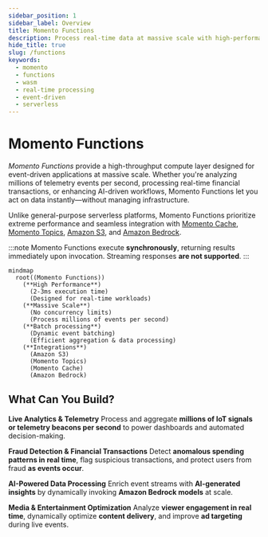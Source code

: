 ```yaml
---
sidebar_position: 1
sidebar_label: Overview
title: Momento Functions
description: Process real-time data at massive scale with high-performance Momento Functions.
hide_title: true
slug: /functions
keywords:
  - momento
  - functions
  - wasm
  - real-time processing
  - event-driven
  - serverless
---
```


# Momento Functions
*Momento Functions* provide a high-throughput compute layer designed for event-driven applications at massive scale. Whether you're analyzing millions of telemetry events per second, processing real-time financial transactions, or enhancing AI-driven workflows, Momento Functions let you act on data instantly—without managing infrastructure.

Unlike general-purpose serverless platforms, Momento Functions prioritize extreme performance and seamless integration with [Momento Cache](/cache), [Momento Topics](/topics), [Amazon S3](/functions/integrations/s3), and [Amazon Bedrock](/functions/integrations/bedrock).

:::note
Momento Functions execute **synchronously**, returning results immediately upon invocation. Streaming responses **are not supported**.
:::

```mermaid
mindmap
  root((Momento Functions))
    (**High Performance**)
      (2-3ms execution time)
      (Designed for real-time workloads)
    (**Massive Scale**)
      (No concurrency limits)
      (Process millions of events per second)
    (**Batch processing**)
      (Dynamic event batching)
      (Efficient aggregation & data processing)
    (**Integrations**)
      (Amazon S3)
      (Momento Topics)
      (Momento Cache)
      (Amazon Bedrock)
```

## What Can You Build?

**Live Analytics & Telemetry**
Process and aggregate **millions of IoT signals or telemetry beacons per second** to power dashboards and automated decision-making.

**Fraud Detection & Financial Transactions**
Detect **anomalous spending patterns in real time**, flag suspicious transactions, and protect users from fraud **as events occur**.

**AI-Powered Data Processing**
Enrich event streams with **AI-generated insights** by dynamically invoking **Amazon Bedrock models** at scale.

**Media & Entertainment Optimization**
Analyze **viewer engagement in real time**, dynamically optimize **content delivery**, and improve **ad targeting** during live events.
